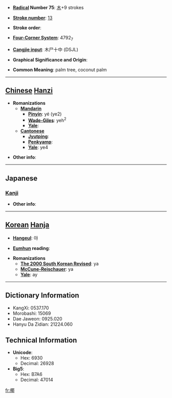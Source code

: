 * '''[[Wiktionary:Chinese radical index| Radical]] Number 75''': [[Wiktionary:Chinese radical index 木|木]]+9 strokes

* '''[[Wiktionary:Chinese total strokes index|Stroke number]]''': [[Wiktionary:Chinese total strokes index 13|13]]

* '''Stroke order''': 

* '''[[Wiktionary:Chinese four corner index|Four-Corner System]]''': 4792<sub>7</sub>

* '''[[Wiktionary:Chinese Cangjie index|Cangjie input]]''': 木尸十中 (DSJL)

* '''Graphical Significance and Origin''': 

* '''Common Meaning''': palm tree, coconut palm

----

== [[Chinese]] [[Hanzi]] ==

* '''Romanizations'''
** '''[[Mandarin]]'''
*** '''[[Pinyin]]''': yé (ye2)
*** '''[[Wade-Giles]]''': yeh<sup>2</sup>
*** '''[[Yale]]''': 
** '''[[Cantonese]]'''
*** '''[[Jyutping]]''':
*** '''[[Penkyamp]]''': 
*** '''[[Yale]]''': ye4

* '''Other info''': 

----

==Japanese==
===[[Kanji]]===
{{kanji|on readings=[[や]] (ya)|kun readings=[[やし]] (yashi)}}

* '''Other info''':  

----

== [[Korean]] [[Hanja]] ==

* '''[[Hangeul]]''': 야

* '''[[Eumhun]] reading''': 

* '''Romanizations'''
** '''[[The 2000 South Korean Revised Romanization|The 2000 South Korean Revised]]''': ya
** '''[[McCune-Reischauer]]''': ya
** '''[[Yale]]''': ay

----

== Dictionary Information ==

* KangXi: 0537.170
* Morobashi: 15069
* Dae Jaweon: 0925.020
* Hanyu Da Zidian: 21224.060

== Technical Information ==

* '''Unicode''':
** Hex: 6930
** Decimal: 26928
* '''Big5''':
** Hex: B7A6
** Decimal: 47014

[[fr:椰]]
